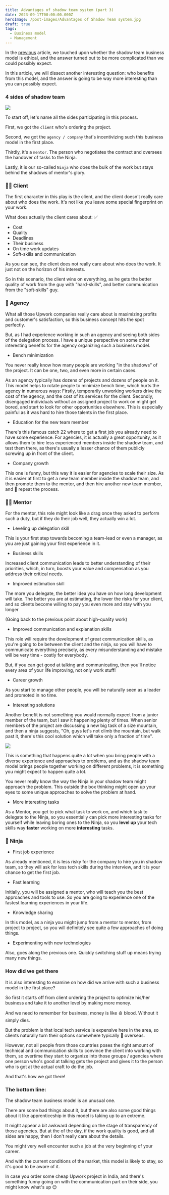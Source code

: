```yaml
---
title: Advantages of shadow team system (part 3)
date: 2023-09-17T00:00:00.000Z
heroImage: /post-images/Advantages of Shadow Team system.jpg
draft: true
tags:
  - Business model
  - Management
---
```


In the [previous](https://alex-code.com/post/2023-08-23-is-shadow-team-ethical-part-2) article, we touched upon whether the shadow team business model is ethical, and the answer turned out to be more complicated than we could possibly expect.

In this article, we will dissect another interesting question: who benefits from this model, and the answer is going to be way more interesting than you can possibly expect.

### 4 sides of shadow team

![](</post-images/Advantages of Shadow Team system ILLUSTRATION 4 sides of shadow team.png>)

To start off, let's name all the sides participating in this process.

First, we got the `client` who's ordering the project.

Second, we got the `agency / company` that's incentivizing such this business model in the first place.

Thirdly, it's a `mentor`. The person who negotiates the contract and oversees the handover of tasks to the Ninja.

Lastly, it is our so-called `Ninja` who does the bulk of the work but stays behind the shadows of mentor's glory.

### 👨‍💼 Client

The first character in this play is the client, and the client doesn't really care about who does the work. It's not like you leave some special fingerprint on your work.

What does actually the client cares about: ✅

* Cost
* Quality
* Deadlines
* Their business
* On time work updates
* Soft-skills and communication

As you can see, the client does not really care about who does the work. It just not on the horizon of his interests.

So in this scenario, the client wins on everything, as he gets the better quality of work from the guy with "hard-skills", and better communication from the "soft-skills" guy.

### 🏢 Agency

What all those Upwork companies really care about is maximizing profits and customer's satisfaction, so this business concept hits the spot perfectly.

But, as I had experience working in such an agency and seeing both sides of the delegation process. I have a unique perspective on some other interesting benefits for the agency organizing such a business model.

* Bench minimization

You never really know how many people are working "in the shadows" of the project. It can be one, two, and even more in certain cases.

As an agency typically has dozens of projects and dozens of people on it. This model helps to rotate people to minimize bench time, which hurts the agency in numerous ways: Firstly, temporarily unworking workers drive the cost of the agency, and the cost of its services for the client. Secondly, disengaged individuals without an assigned project to work on might get bored, and start to look for other opportunities elsewhere. This is especially painful as it was hard to hire those talents in the first place.

* Education for the new team member

There's this famous catch 22 where to get a first job you already need to have some experience. For agencies, it is actually a great opportunity, as it allows them to hire less experienced members inside the shadow team, and test them there, as there's usually a lesser chance of them publicly screwing up in front of the client.

* Company growth

This one is funny, but this way it is easier for agencies to scale their size. As it is easier at first to get a new team member inside the shadow team, and then promote them to the mentor, and then hire another new team member, and 🔁 repeat the process.

### 👨‍🎓 Mentor

For the mentor, this role might look like a drag once they asked to perform such a duty, but if they do their job well, they actually win a lot.

* Leveling up delegation skill

This is your first step towards becoming a team-lead or even a manager, as you are just gaining your first experience in it.

* Business skills

Increased client communication leads to better understanding of their priorities, which, in turn, boosts your value and compensation as you address their critical needs.

* Improved estimation skill

The more you delegate, the better idea you have on how long development will take. The better you are at estimating, the lower the risks for your client, and so clients become willing to pay you even more and stay with you longer

(Going back to the previous point about high-quality work)

* Improved communication and explanation skills

This role will require the development of great communication skills, as you're going to be between the client and the ninja, so you will have to communicate everything precisely, as every misunderstanding and mistake will be very time - costly for everybody.

But, if you can get good at talking and communicating, then you'll notice every area of your life improving, not only work stuff!

* Career growth

As you start to manage other people, you will be naturally seen as a leader and promoted in no time.

* Interesting solutions

Another benefit is not something you would normally expect from a junior member of the team, but I saw it happening plenty of times. When senior members of the project are discussing a new big task of a size mountain, and then a ninja suggests, "Oh, guys let's not climb the mountain, but walk past it, there's this cool solution which will take only a fraction of time".

![](</post-images/Advantages of Shadow Team system - interesting solutions.png>)

This is something that happens quite a lot when you bring people with a diverse experience and approaches to problems, and as the shadow team model brings people together working on different problems, it is something you might expect to happen quite a lot.

You never really know the way the Ninja in your shadow team might approach the problem. This outside the box thinking might open up your eyes to some unique approaches to solve the problem at hand.

* More interesting tasks

As a Mentor, you get to pick what task to work on, and which task to delegate to the Ninja, so you essentially can pick more interesting tasks for yourself while leaving boring ones to the Ninja, so you **level up** your tech skills way **faster** working on more **interesting** tasks.

### 🥷 Ninja

* First job experience

As already mentioned, it is less risky for the company to hire you in shadow team, so they will ask for less tech skills during the interview, and it is your chance to get the first job.

* Fast learning

Initially, you will be assigned a mentor, who will teach you the best approaches and tools to use. So you are going to experience one of the fastest learning experiences in your life.

* Knowledge sharing

In this model, as a ninja you might jump from a mentor to mentor, from project to project, so you will definitely see quite a few approaches of doing things.

* Experimenting with new technologies

Also, goes along the previous one. Quickly switching stuff up means trying many new things.

### How did we get there

It is also interesting to examine on how did we arrive with such a business model in the first place?

So first it starts off from client ordering the project to optimize his/her business and take it to another level by making more money.

And we need to remember for business, money is like 🩸 blood. Without it simply dies.

But the problem is that local tech service is expensive here in the area, so clients naturally turn their options somewhere typically 🌊 overseas.

However, not all people from those countries poses the right amount of technical and communication skills to convince the client into working with them, so overtime they start to organize into those groups / agencies where one person who's good at talking gets the project and gives it to the person who is got at the actual  craft to do the job.

And that's how we got there!

### The bottom line:

The shadow team business model is an unusual one.

There are some bad things about it, but there are also some good things about it like apprenticeship in this model is taking up to an extreme.

It might appear a bit awkward depending on the stage of transparency of those agencies. But at the of the day, if the work quality is good, and all sides are happy, then I don't really care about the details.

You might very well encounter such a job at the very beginning of your career.

And with the current conditions of the market, this model is likely to stay, so it's good to be aware of it.

In case you order some cheap Upwork project in India, and there's something funny going on with the communication part on their side, you might know what's up 😉
